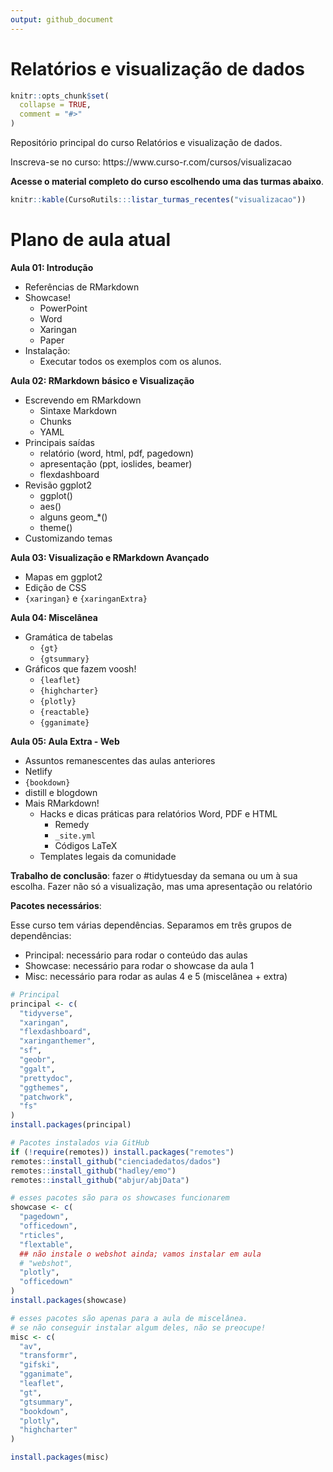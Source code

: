 ```yaml
---
output: github_document
---
```


# Relatórios e visualização de dados

<!-- README.md is generated from README.Rmd. Please edit that file -->

```r
knitr::opts_chunk$set(
  collapse = TRUE,
  comment = "#>"
)
```

Repositório principal do curso Relatórios e visualização de dados.

Inscreva-se no curso: https://www.curso-r.com/cursos/visualizacao

**Acesse o material completo do curso escolhendo uma das turmas abaixo**.

```r
knitr::kable(CursoRutils:::listar_turmas_recentes("visualizacao"))
```

# Plano de aula atual

**Aula 01: Introdução**

- Referências de RMarkdown
- Showcase!
    - PowerPoint
    - Word
    - Xaringan
    - Paper
- Instalação: 
    - Executar todos os exemplos com os alunos.

**Aula 02: RMarkdown básico e Visualização**

- Escrevendo em RMarkdown
  - Sintaxe Markdown
  - Chunks
  - YAML
- Principais saídas
  - relatório (word, html, pdf, pagedown)
  - apresentação (ppt, ioslides, beamer)
  - flexdashboard
- Revisão ggplot2
    - ggplot()
    - aes()
    - alguns geom_*()
    - theme()
- Customizando temas

**Aula 03: Visualização e RMarkdown Avançado**

- Mapas em ggplot2
- Edição de CSS 
- `{xaringan}` e `{xaringanExtra}`

**Aula 04: Miscelânea**

- Gramática de tabelas 
    - `{gt}` 
    - `{gtsummary}`
- Gráficos que fazem voosh!
    - `{leaflet}`
    - `{highcharter}`
    - `{plotly}`
    - `{reactable}`
    - `{gganimate}`

**Aula 05: Aula Extra - Web**

- Assuntos remanescentes das aulas anteriores
- Netlify
- `{bookdown}`
- distill e blogdown
- Mais RMarkdown!
    - Hacks e dicas práticas para relatórios Word, PDF e HTML
        - Remedy
        - `_site.yml`
        - Códigos LaTeX
    - Templates legais da comunidade

**Trabalho de conclusão**: fazer o #tidytuesday da semana ou um à sua escolha. Fazer não só a visualização, mas uma apresentação ou relatório

**Pacotes necessários**:

Esse curso tem várias dependências. Separamos em três grupos de dependências:

- Principal: necessário para rodar o conteúdo das aulas
- Showcase: necessário para rodar o showcase da aula 1
- Misc: necessário para rodar as aulas 4 e 5 (miscelânea + extra)

```r

# Principal
principal <- c(
  "tidyverse",
  "xaringan",
  "flexdashboard",
  "xaringanthemer",
  "sf",
  "geobr",
  "ggalt",
  "prettydoc",
  "ggthemes",
  "patchwork",
  "fs"
)
install.packages(principal)

# Pacotes instalados via GitHub
if (!require(remotes)) install.packages("remotes")
remotes::install_github("cienciadedatos/dados")
remotes::install_github("hadley/emo")
remotes::install_github("abjur/abjData")

# esses pacotes são para os showcases funcionarem
showcase <- c(
  "pagedown",
  "officedown",
  "rticles",
  "flextable",
  ## não instale o webshot ainda; vamos instalar em aula
  # "webshot",
  "plotly",
  "officedown"
)
install.packages(showcase)

# esses pacotes são apenas para a aula de miscelânea.
# se não conseguir instalar algum deles, não se preocupe!
misc <- c(
  "av", 
  "transformr", 
  "gifski",
  "gganimate",
  "leaflet",
  "gt",
  "gtsummary",
  "bookdown",
  "plotly",
  "highcharter"
)

install.packages(misc)

```

